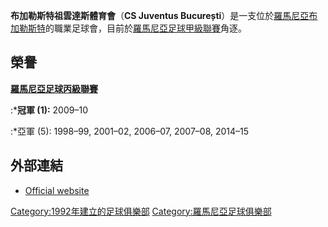 {{Infobox football club
| clubname  = 布加勒斯特祖雲達斯
| image     =
| fullname  = Clubul Sportiv Juventus<br> Bucureşti
| nickname  = ''Juvetii''<br/>''Bătrâna Doamnă din Colentina''<br> (The Old Lady from Colentina)
| founded   = {{start date and age|df=yes|1992}}
| ground    = [[Stadionul_Juventus|Stadionul Juventus]]
| capacity  = 3,000
| chairman  = Ilie Ionel Ciuclea
| manager   = [[Daniel_Opriţa|Daniel Opriţa]]
| league    = [[羅馬尼亞足球乙級聯賽|羅馬尼亞足球乙級聯賽]]
| season    = 2017–18
| position  = 羅馬甲，第 14 位（降級）
| website   = http://juventusbucuresti.ro
|pattern_la1= 
|pattern_b1=_blackleftsash
|pattern_ra1=
|pattern_sh1=_blacksides
|leftarm1=FFFFFF
|body1=FFFFFF
|rightarm1=FFFFFF
|shorts1=FFFFFF
|socks1=FFFFFF
|pattern_la2 = 
|pattern_b2  = _thin_white_hoops
|pattern_ra2 = 
|pattern_sh2 = _whitebottom
|pattern_so2 = _hoops_black
|leftarm2    = 000000
|body2       = 000000
|rightarm2   = 000000
|shorts2     = 000000
|socks2      = 
|pattern_la3=
|pattern_b3=
|pattern_ra3=
|leftarm3=00FFFF
|body3=00FFFF
|rightarm3=00FFFF
|shorts3=FFFFFF
|socks3=00FFFF
}}

'''布加勒斯特祖雲達斯體育會'''（'''CS Juventus București'''）是一支位於[[羅馬尼亞|羅馬尼亞]][[布加勒斯特|布加勒斯特]]的職業足球會，目前於[[羅馬尼亞足球甲級聯賽|羅馬尼亞足球甲級聯賽]]角逐。

==榮譽==
'''[[羅馬尼亞足球丙級聯賽|羅馬尼亞足球丙級聯賽]]'''
:*'''冠軍 (1):''' 2009–10
:*亞軍 (5): 1998–99, 2001–02, 2006–07, 2007–08, 2014–15

==外部連結==
* [http://juventusbucuresti.ro/ Official website] {{Wayback|url=http://juventusbucuresti.ro/ |date=20201129154742 }}

[[Category:1992年建立的足球俱樂部|Category:1992年建立的足球俱樂部]]
[[Category:羅馬尼亞足球俱樂部|Category:羅馬尼亞足球俱樂部]]